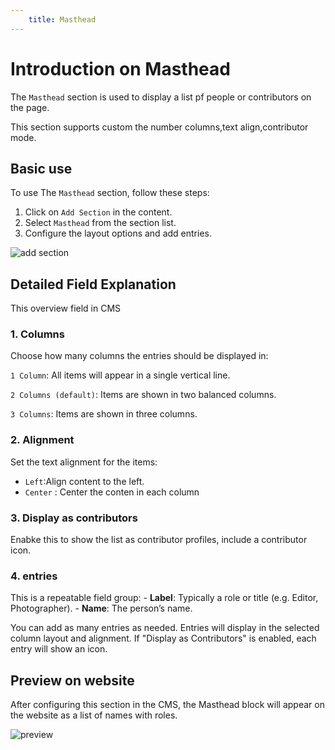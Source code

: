 ```yaml
---
    title: Masthead
---
```




# Introduction on Masthead

The `Masthead` section is used to display a list pf people or contributors on the page.

This section supports custom the number columns,text align,contributor mode.


## Basic use

To use The `Masthead` section, follow these steps:

1. Click on `Add Section` in the content.
2. Select `Masthead` from the section list.
3. Configure the layout options and add entries.

![add section](https://wvn.hcm.ss.bfcplatform.vn/uploads/add-masthead.png)

## Detailed Field Explanation

This overview field in CMS

### 1. Columns

Choose how many columns the entries should be displayed in:

`1 Column`: All items will appear in a single vertical line.

`2 Columns (default)`: Items are shown in two balanced columns.

`3 Columns`: Items are shown in three columns.


### 2. Alignment

Set the text alignment for the items:

- `Left`:Align content to the left.
- `Center` : Center the conten in each column

### 3. Display as contributors

Enabke this to show the list as contributor profiles, include a contributor icon.

### 4. entries

This is a repeatable field group:
    - **Label**: Typically a role or title (e.g. Editor, Photographer).
    - **Name**:  The person’s name.

You can add as many entries as needed. Entries will display in the selected column layout and alignment. If "Display as Contributors" is enabled, each entry will show an icon.
## Preview on website

After configuring this section in the CMS, the Masthead block will appear on the website as a list of names with roles.


![preview](https://wvn.hcm.ss.bfcplatform.vn/uploads/preview-masthead.png)
